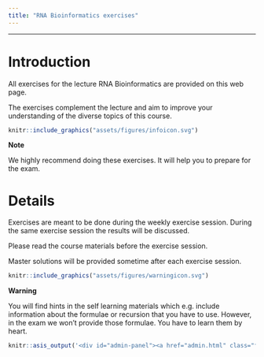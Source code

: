 ```yaml
---
title: "RNA Bioinformatics exercises"
---
```


---------------------------------

# Introduction

All exercises for the lecture RNA Bioinformatics are provided on this web page.

The exercises complement the lecture and aim to improve your understanding of the diverse topics of this course.

:::: {#explaining .message-box }

::: {#note-exp .note-header}
```r
knitr::include_graphics("assets/figures/infoicon.svg")
```
**Note**
:::
::: {#note-exp .note-body}


We highly recommend doing these exercises. It will help you to prepare for the
exam.

:::


::::

# Details

Exercises are meant to be done during the weekly exercise session.
During the same exercise session the results will be discussed.

Please read the course materials before the exercise session.

Master solutions will be provided sometime after each exercise session.

:::: {#explaining .warning-box }

::: {#note-exp .warning-header}
```r
knitr::include_graphics("assets/figures/warningicon.svg")
```
**Warning**
:::
::: {#note-exp .note-body}

You will find hints in the self learning materials which e.g. include information
about the formulae or recursion that you have to use.
However, in the exam we won't provide those formulae. You have to learn them by heart.

:::


::::


```r
knitr::asis_output('<div id="admin-panel"><a href="admin.html" class="fill-div"></a></div>')
```


